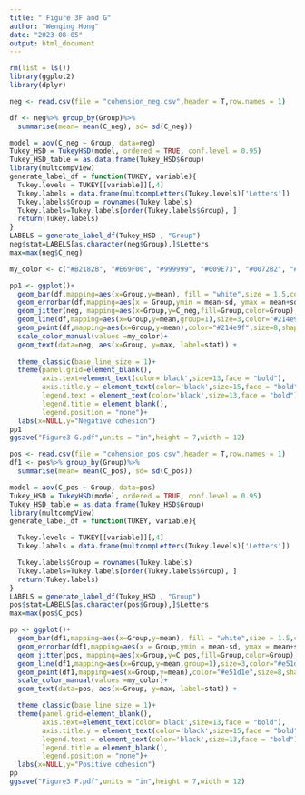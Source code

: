 ---
title: " Figure 3F and G"
author: "Wenqing Hong" 
date: "2023-08-05"
output: html_document
---
```{r}
rm(list = ls())
library(ggplot2)
library(dplyr)
```

```{r}
neg <- read.csv(file = "cohension_neg.csv",header = T,row.names = 1)

df <- neg%>% group_by(Group)%>%
  summarise(mean= mean(C_neg), sd= sd(C_neg))
```

```{r}

model = aov(C_neg ~ Group, data=neg)
Tukey_HSD = TukeyHSD(model, ordered = TRUE, conf.level = 0.95)
Tukey_HSD_table = as.data.frame(Tukey_HSD$Group)
library(multcompView)
generate_label_df = function(TUKEY, variable){
  Tukey.levels = TUKEY[[variable]][,4]
  Tukey.labels = data.frame(multcompLetters(Tukey.levels)['Letters'])
  Tukey.labels$Group = rownames(Tukey.labels)
  Tukey.labels=Tukey.labels[order(Tukey.labels$Group), ]
  return(Tukey.labels)
}
LABELS = generate_label_df(Tukey_HSD , "Group")
neg$stat=LABELS[as.character(neg$Group),]$Letters
max=max(neg$C_neg)
```

```{r}
my_color <- c("#B2182B", "#E69F00", "#999999", "#009E73", "#0072B2", "#CC79A7", "#CC6666", "#56B4E9")
```

```{r}
pp1 <- ggplot()+ 
  geom_bar(df,mapping=aes(x=Group,y=mean), fill = "white",size = 1.5,color =my_color,position="dodge",stat="identity",width =0.6)+
  geom_errorbar(df,mapping=aes(x = Group,ymin = mean-sd, ymax = mean+sd),width = 0.3,color =my_color, size=1.5)+
  geom_jitter(neg, mapping=aes(x=Group,y=C_neg,fill=Group,color=Group),size = 5,width = 0.2,alpha=0.5)+ 
  geom_line(df,mapping=aes(x=Group,y=mean,group=1),size=3,color="#214e9f")+
  geom_point(df,mapping=aes(x=Group,y=mean),color="#214e9f",size=8,shape=17,alpha=0.5)+
  scale_color_manual(values =my_color)+ 
  geom_text(data=neg, aes(x=Group, y=max, label=stat)) +
  
  theme_classic(base_line_size = 1)+
  theme(panel.grid=element_blank(),
        axis.text=element_text(color='black',size=13,face = "bold"),
        axis.title.y = element_text(color='black',size=15,face = "bold"),
        legend.text = element_text(color='black',size=13,face = "bold"),
        legend.title = element_blank(),
        legend.position = "none")+
  labs(x=NULL,y="Negative cohesion")
pp1
ggsave("Figure3 G.pdf",units = "in",height = 7,width = 12)
```


```{r}
pos <- read.csv(file = "cohension_pos.csv",header = T,row.names = 1)
df1 <- pos%>% group_by(Group)%>%
  summarise(mean= mean(C_pos), sd= sd(C_pos))
```

```{r}

model = aov(C_pos ~ Group, data=pos)
Tukey_HSD = TukeyHSD(model, ordered = TRUE, conf.level = 0.95)
Tukey_HSD_table = as.data.frame(Tukey_HSD$Group)
library(multcompView)
generate_label_df = function(TUKEY, variable){

  Tukey.levels = TUKEY[[variable]][,4]
  Tukey.labels = data.frame(multcompLetters(Tukey.levels)['Letters'])

  Tukey.labels$Group = rownames(Tukey.labels)
  Tukey.labels=Tukey.labels[order(Tukey.labels$Group), ]
  return(Tukey.labels)
}
LABELS = generate_label_df(Tukey_HSD , "Group")
pos$stat=LABELS[as.character(pos$Group),]$Letters
max=max(pos$C_pos)
```

```{r}
pp <- ggplot()+ 
  geom_bar(df1,mapping=aes(x=Group,y=mean), fill = "white",size = 1.5,color =my_color,position="dodge",stat="identity",width =0.6)+
  geom_errorbar(df1,mapping=aes(x = Group,ymin = mean-sd, ymax = mean+sd),width = 0.3,color =my_color, size=1.5)+
  geom_jitter(pos, mapping=aes(x=Group,y=C_pos,fill=Group,color=Group),size = 5,width = 0.2,alpha=0.5)+ 
  geom_line(df1,mapping=aes(x=Group,y=mean,group=1),size=3,color="#e51d1e")+
  geom_point(df1,mapping=aes(x=Group,y=mean),color="#e51d1e",size=8,shape=17,alpha=0.5)+
  scale_color_manual(values =my_color)+ 
  geom_text(data=pos, aes(x=Group, y=max, label=stat)) +

  theme_classic(base_line_size = 1)+
  theme(panel.grid=element_blank(),
        axis.text=element_text(color='black',size=13,face = "bold"),
        axis.title.y = element_text(color='black',size=15,face = "bold"),
        legend.text = element_text(color='black',size=13,face = "bold"),
        legend.title = element_blank(),
        legend.position = "none")+
  labs(x=NULL,y="Positive cohesion")
pp
ggsave("Figure3 F.pdf",units = "in",height = 7,width = 12)
```





